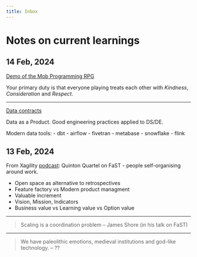 ```yaml
---
title: Inbox
---
```


# Notes on current learnings

## 14 Feb, 2024

[Demo of the Mob Programming RPG](https://www.youtube.com/watch?v=ixV8YG5vwyM)

:::{.callout}
Your primary duty is that everyone playing treats each other with *Kindness*, *Consideration* and *Respect*.
:::

----

[Data contracts](https://www.datacouncil.ai/talks/data-contracts-accountable-data-quality)

Data as a Product. Good engineering practices applied to DS/DE.

Modern data tools:
    - dbt
    - airflow
    - fivetran
    - metabase
    - snowflake
    - flink

## 13 Feb, 2024
From Xagility [podcast](https://www.youtube.com/watch?v=h2KU7knb8Xc): Quinton Quartel on FaST - people self-organising around work.

- Open space as alternative to retrospectives
- Feature factory vs Modern product managment
- Valuable increment
- Vision, Mission, Indicators
- Business value vs Learning value vs Option value

----

> Scaling is a coordination problem -- James Shore (in his talk on FaST)

----

> We have paleolithic emotions, medieval institutions and god-like technology. -- ??